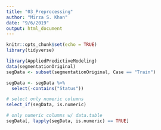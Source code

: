```yaml
---
title: "03_Preprocessing"
author: "Mirza S. Khan"
date: "9/6/2019"
output: html_document
---
```


```r
knitr::opts_chunk$set(echo = TRUE)
library(tidyverse)
```

```r
library(AppliedPredictiveModeling)
data(segmentationOriginal)
segData <- subset(segmentationOriginal, Case == "Train")
```

```r
segData <- segData %>% 
  select(-contains("Status"))

# select only numeric columns
select_if(segData, is.numeric)

# only numeric columns w/ data.table
segData[, lapply(segData, is.numeric) == TRUE]
```


